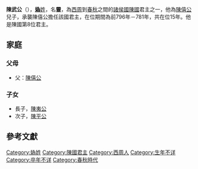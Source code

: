 '''陳武公'''（{{bd|？||前781年||}}），[[妫姓|'''媯'''姓]]，名'''靈'''，為[[西周|西周]]到[[春秋时期|春秋]]之間的[[諸侯國|諸侯國]][[陳國|陳國]]君主之一，他為[[陳僖公|陳僖公]]兒子，承襲陳僖公擔任該國君主，在位期間為前796年－781年，共在位15年。他是陳國第8位君主。

== 家庭 ==
=== 父母 ===
* 父：[[陳僖公|陳僖公]]

=== 子女 ===
* 長子，[[陳夷公|陳夷公]]
* 次子，[[陳平公|陳平公]]

==參考文獻==

{{start box}}
{{s-before|[[陳僖公|陳僖公]]}}
{{s-title|[[西周|西周]]到[[春秋时期|春秋]][[陳國|陳國]]君主|在位期間前796年－781年，共在位15年}}
{{s-after|[[陳夷公|陳夷公]]}}
{{end box}}
{{陈国君主}}


[[Category:媯姓|Category:媯姓]]
[[Category:陳國君主|Category:陳國君主]]
[[Category:西周人|Category:西周人]]
[[Category:生年不详|Category:生年不详]]
[[Category:卒年不详|Category:卒年不详]]
[[Category:春秋時代|Category:春秋時代]]
